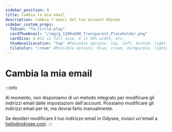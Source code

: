 ---
sidebar_position: 9
title: Cambia la mia email
description: Cambia l'email del tuo account Odysee
sidebar_custom_props:
  faIcon: "fa-circle-play"
  cardThumbnail: "/img/g_1200x600_Transparent_Placeholder.png"
  cardSize: 4 #12 is full size, 6 is 50% width, etc.
  thumbnailLocation: "top" #Possible options: top, left, bottom, right, none
  tileColor: "cream" #Possible options: blue, cream, darkpurple, lightpurple, mauve, orange, pink, none
---

# Cambia la mia email

:::info

Al momento, non disponiamo di un metodo integrato per modificare gli indirizzi email dalle impostazioni dell'account. Possiamo modificare gli indirizzi email per te, ma dovrai farlo manualmente.

Se desideri modificare il tuo indirizzo email in Odysee, inviaci un'email a hello@odysee.com.
:::
